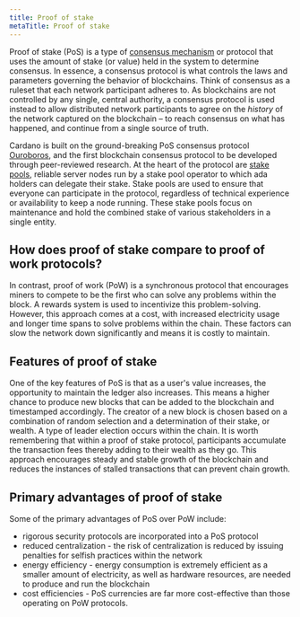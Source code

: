 ```yaml
---
title: Proof of stake
metaTitle: Proof of stake
---
```


Proof of stake (PoS) is a type of
[consensus mechanism](/about-cardano/learn/consensus-explained) or protocol that
uses the amount of stake (or value) held in the system to determine consensus.
In essence, a consensus protocol is what controls the laws and parameters
governing the behavior of blockchains. Think of consensus as a ruleset that each
network participant adheres to. As blockchains are not controlled by any single,
central authority, a consensus protocol is used instead to allow distributed
network participants to agree on the _history_ of the network captured on the
blockchain – to reach consensus on what has happened, and continue from a single
source of truth.

Cardano is built on the ground-breaking PoS consensus protocol
[Ouroboros](https://iohk.io/en/blog/posts/2022/06/03/from-classic-to-chronos-the-implementations-of-ouroboros-explained/),
and the first blockchain consensus protocol to be developed through
peer-reviewed research. At the heart of the protocol are
[stake pools](/about-cardano/learn/stake-pools), reliable server nodes run by a
stake pool operator to which ada holders can delegate their stake. Stake pools
are used to ensure that everyone can participate in the protocol, regardless of
technical experience or availability to keep a node running. These stake pools
focus on maintenance and hold the combined stake of various stakeholders in a
single entity.

## How does proof of stake compare to proof of work protocols?

In contrast, proof of work (PoW) is a synchronous protocol that encourages
miners to compete to be the first who can solve any problems within the block. A
rewards system is used to incentivize this problem-solving. However, this
approach comes at a cost, with increased electricity usage and longer time spans
to solve problems within the chain. These factors can slow the network down
significantly and means it is costly to maintain.

## Features of proof of stake

One of the key features of PoS is that as a user's value increases, the
opportunity to maintain the ledger also increases. This means a higher chance to
produce new blocks that can be added to the blockchain and timestamped
accordingly. The creator of a new block is chosen based on a combination of
random selection and a determination of their stake, or wealth. A type of leader
election occurs within the chain. It is worth remembering that within a proof of
stake protocol, participants accumulate the transaction fees thereby adding to
their wealth as they go. This approach encourages steady and stable growth of
the blockchain and reduces the instances of stalled transactions that can
prevent chain growth.

## Primary advantages of proof of stake

Some of the primary advantages of PoS over PoW include:

- rigorous security protocols are incorporated into a PoS protocol
- reduced centralization - the risk of centralization is reduced by issuing
  penalties for selfish practices within the network
- energy efficiency - energy consumption is extremely efficient as a smaller
  amount of electricity, as well as hardware resources, are needed to produce
  and run the blockchain
- cost efficiencies - PoS currencies are far more cost-effective than those
  operating on PoW protocols.
